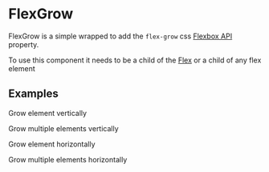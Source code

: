 
<Meta title='Components/FlexGrow/Intro' component={FlexGrow} />

# FlexGrow

FlexGrow is a simple wrapped to add the `flex-grow` css [Flexbox API](https://www.w3schools.com/css/css3_flexbox.asp) property.

To use this component it needs to be a child of the [Flex](/story/components-flex-intro--page) or a child of any flex element

## Examples

Grow element vertically

<Canvas>
  <Story id='components-flexgrow--grow-element-vertically' />
</Canvas>

Grow multiple elements vertically

<Canvas>
  <Story id='components-flexgrow--grow-multiple-elements-vertically' />
</Canvas>

Grow element horizontally

<Canvas>
  <Story id='components-flexgrow--grow-element-horizontally' />
</Canvas>

Grow multiple elements horizontally

<Canvas>
  <Story id='components-flexgrow--grow-multiple-elements-horizontally' />
</Canvas>
